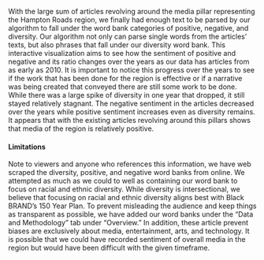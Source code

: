 With the large sum of articles revolving around the media pillar representing the Hampton Roads region, we finally had enough text to be parsed by our algorithm to fall under the word bank categories of positive, negative, and diversity. Our algorithm not only can parse single words from the articles’ texts, but also phrases that fall under our diversity word bank. This interactive visualization aims to see how the sentiment of positive and negative and its ratio changes over the years as our data has articles from as early as 2010. It is important to notice this progress over the years to see if the work that has been done for the region is effective or if a narrative was being created that conveyed there are still some work to be done. While there was a large spike of diversity in one year that dropped, it still stayed relatively stagnant. The negative sentiment in the articles decreased over the years while positive sentiment increases even as diversity remains. It appears that with the existing articles revolving around this pillars shows that media of the region is relatively positive.

#### Limitations

Note to viewers and anyone who references this information, we have web scraped the diversity, positive, and negative word banks from online. We attempted as much as we could to well as containing our word bank to focus on racial and ethnic diversity. While diversity is intersectional, we believe that focusing on racial and ethnic diversity aligns best with Black BRAND’s 150 Year Plan. To prevent misleading the audience and keep things as transparent as possible, we have added our word banks under the “Data and Methodology” tab under “Overview.” In addition, these article prevent biases are exclusively about media, entertainment, arts, and technology. It is possible that we could have recorded sentiment of overall media in the region but would have been difficult with the given timeframe.